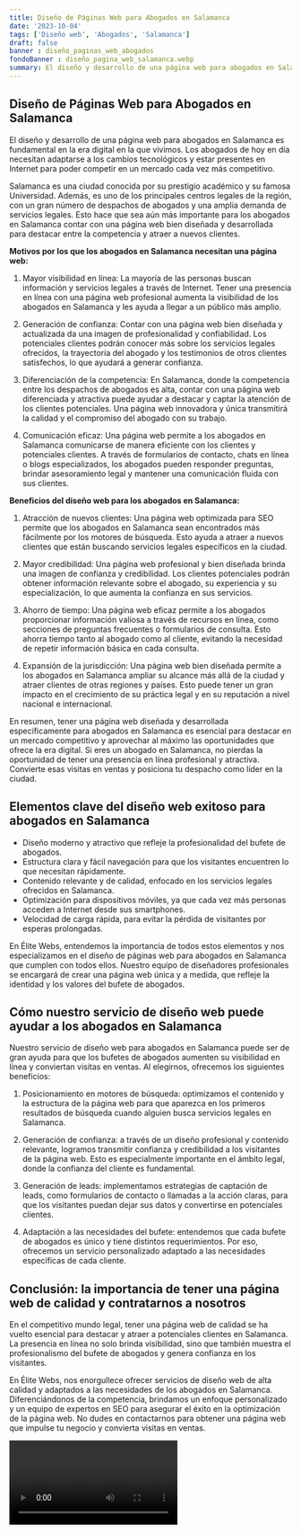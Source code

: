```yaml
---
title: Diseño de Páginas Web para Abogados en Salamanca
date: '2023-10-04'
tags: ['Diseño web', 'Abogados', 'Salamanca']
draft: false
banner : diseño_paginas_web_abogados
fondoBanner : diseño_pagina_web_salamanca.webp
summary: El diseño y desarrollo de una página web para abogados en Salamanca es fundamental en la era digital en la que vivimos. Los abogados de hoy en día necesitan adaptarse a los cambios tecnológicos y estar presentes en Internet para poder competir en un mercado cada vez más competitivo. 
---
```


## Diseño de Páginas Web para Abogados en Salamanca

El diseño y desarrollo de una página web para abogados en Salamanca es fundamental en la era digital en la que vivimos. Los abogados de hoy en día necesitan adaptarse a los cambios tecnológicos y estar presentes en Internet para poder competir en un mercado cada vez más competitivo. 

Salamanca es una ciudad conocida por su prestigio académico y su famosa Universidad. Además, es uno de los principales centros legales de la región, con un gran número de despachos de abogados y una amplia demanda de servicios legales. Esto hace que sea aún más importante para los abogados en Salamanca contar con una página web bien diseñada y desarrollada para destacar entre la competencia y atraer a nuevos clientes.

**Motivos por los que los abogados en Salamanca necesitan una página web:**

1. Mayor visibilidad en línea: La mayoría de las personas buscan información y servicios legales a través de Internet. Tener una presencia en línea con una página web profesional aumenta la visibilidad de los abogados en Salamanca y les ayuda a llegar a un público más amplio.

2. Generación de confianza: Contar con una página web bien diseñada y actualizada da una imagen de profesionalidad y confiabilidad. Los potenciales clientes podrán conocer más sobre los servicios legales ofrecidos, la trayectoria del abogado y los testimonios de otros clientes satisfechos, lo que ayudará a generar confianza.

3. Diferenciación de la competencia: En Salamanca, donde la competencia entre los despachos de abogados es alta, contar con una página web diferenciada y atractiva puede ayudar a destacar y captar la atención de los clientes potenciales. Una página web innovadora y única transmitirá la calidad y el compromiso del abogado con su trabajo.

4. Comunicación eficaz: Una página web permite a los abogados en Salamanca comunicarse de manera eficiente con los clientes y potenciales clientes. A través de formularios de contacto, chats en línea o blogs especializados, los abogados pueden responder preguntas, brindar asesoramiento legal y mantener una comunicación fluida con sus clientes.

**Beneficios del diseño web para los abogados en Salamanca:**

1. Atracción de nuevos clientes: Una página web optimizada para SEO permite que los abogados en Salamanca sean encontrados más fácilmente por los motores de búsqueda. Esto ayuda a atraer a nuevos clientes que están buscando servicios legales específicos en la ciudad.

2. Mayor credibilidad: Una página web profesional y bien diseñada brinda una imagen de confianza y credibilidad. Los clientes potenciales podrán obtener información relevante sobre el abogado, su experiencia y su especialización, lo que aumenta la confianza en sus servicios.

3. Ahorro de tiempo: Una página web eficaz permite a los abogados proporcionar información valiosa a través de recursos en línea, como secciones de preguntas frecuentes o formularios de consulta. Esto ahorra tiempo tanto al abogado como al cliente, evitando la necesidad de repetir información básica en cada consulta.

4. Expansión de la jurisdicción: Una página web bien diseñada permite a los abogados en Salamanca ampliar su alcance más allá de la ciudad y atraer clientes de otras regiones y países. Esto puede tener un gran impacto en el crecimiento de su práctica legal y en su reputación a nivel nacional e internacional.

En resumen, tener una página web diseñada y desarrollada específicamente para abogados en Salamanca es esencial para destacar en un mercado competitivo y aprovechar al máximo las oportunidades que ofrece la era digital. Si eres un abogado en Salamanca, no pierdas la oportunidad de tener una presencia en línea profesional y atractiva. Convierte esas visitas en ventas y posiciona tu despacho como líder en la ciudad.

<GifSeo />

<Cta />

## Elementos clave del diseño web exitoso para abogados en Salamanca

- Diseño moderno y atractivo que refleje la profesionalidad del bufete de abogados.
- Estructura clara y fácil navegación para que los visitantes encuentren lo que necesitan rápidamente.
- Contenido relevante y de calidad, enfocado en los servicios legales ofrecidos en Salamanca.
- Optimización para dispositivos móviles, ya que cada vez más personas acceden a Internet desde sus smartphones.
- Velocidad de carga rápida, para evitar la pérdida de visitantes por esperas prolongadas.

En Élite Webs, entendemos la importancia de todos estos elementos y nos especializamos en el diseño de páginas web para abogados en Salamanca que cumplen con todos ellos. Nuestro equipo de diseñadores profesionales se encargará de crear una página web única y a medida, que refleje la identidad y los valores del bufete de abogados.

## Cómo nuestro servicio de diseño web puede ayudar a los abogados en Salamanca

Nuestro servicio de diseño web para abogados en Salamanca puede ser de gran ayuda para que los bufetes de abogados aumenten su visibilidad en línea y conviertan visitas en ventas. Al elegirnos, ofrecemos los siguientes beneficios:

1. Posicionamiento en motores de búsqueda: optimizamos el contenido y la estructura de la página web para que aparezca en los primeros resultados de búsqueda cuando alguien busca servicios legales en Salamanca.

2. Generación de confianza: a través de un diseño profesional y contenido relevante, logramos transmitir confianza y credibilidad a los visitantes de la página web. Esto es especialmente importante en el ámbito legal, donde la confianza del cliente es fundamental.

3. Generación de leads: implementamos estrategias de captación de leads, como formularios de contacto o llamadas a la acción claras, para que los visitantes puedan dejar sus datos y convertirse en potenciales clientes.

4. Adaptación a las necesidades del bufete: entendemos que cada bufete de abogados es único y tiene distintos requerimientos. Por eso, ofrecemos un servicio personalizado adaptado a las necesidades específicas de cada cliente.

## Conclusión: la importancia de tener una página web de calidad y contratarnos a nosotros

En el competitivo mundo legal, tener una página web de calidad se ha vuelto esencial para destacar y atraer a potenciales clientes en Salamanca. La presencia en línea no solo brinda visibilidad, sino que también muestra el profesionalismo del bufete de abogados y genera confianza en los visitantes.

En Élite Webs, nos enorgullece ofrecer servicios de diseño web de alta calidad y adaptados a las necesidades de los abogados en Salamanca. Diferenciándonos de la competencia, brindamos un enfoque personalizado y un equipo de expertos en SEO para asegurar el éxito en la optimización de la página web. No dudes en contactarnos para obtener una página web que impulse tu negocio y convierta visitas en ventas.

<Video />

<CtaBot job='Abogados' city='Salamanca'/>

<Gmaps query='Salamanca+españa+maps' />